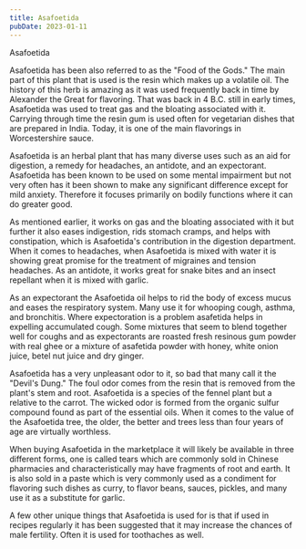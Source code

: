 ```yaml
---
title: Asafoetida
pubDate: 2023-01-11
---
```


Asafoetida

Asafoetida has been also referred to as the "Food of the Gods." The main part of this plant that is used is the resin which makes up a volatile oil. The history of this herb is amazing as it was used frequently back in time by Alexander the Great for flavoring. That was back in 4 B.C. still in early times, Asafoetida was used to treat gas and the bloating associated with it. Carrying through time the resin gum is used often for vegetarian dishes that are prepared in India. Today, it is one of the main flavorings in Worcestershire sauce. 

Asafoetida is an herbal plant that has many diverse uses such as an aid for digestion, a remedy for headaches, an antidote, and an expectorant. Asafoetida has been known to be used on some mental impairment but not very often has it been shown to make any significant difference except for mild anxiety. Therefore it focuses primarily on bodily functions where it can do greater good.

As mentioned earlier, it works on gas and the bloating associated with it but further it also eases indigestion, rids stomach cramps, and helps with constipation, which is Asafoetida's contribution in the digestion department. When it comes to headaches, when Asafoetida is mixed with water it is showing great promise for the treatment of migraines and tension headaches. As an antidote, it works great for snake bites and an insect repellant when it is mixed with garlic.

As an expectorant the Asafoetida oil helps to rid the body of excess mucus and eases the respiratory system. Many use it for whooping cough, asthma, and bronchitis. Where expectoration is a problem asafetida helps in expelling accumulated cough. Some mixtures that seem to blend together well for coughs and as expectorants are roasted fresh resinous gum powder with real ghee or a mixture of asafetida powder with honey, white onion juice, betel nut juice and dry ginger.

Asafoetida has a very unpleasant odor to it, so bad that many call it the "Devil's Dung." The foul odor comes from the resin that is removed from the plant's stem and root. Asafoetida is a species of the fennel plant but a relative to the carrot. The wicked odor is formed from the organic sulfur compound found as part of the essential oils. When it comes to the value of the Asafoetida tree, the older, the better and trees less than four years of age are virtually worthless.

When buying Asafoetida in the marketplace it will likely be available in three different forms, one is called tears which are commonly sold in Chinese pharmacies and characteristically may have fragments of root and earth. It is also sold in a paste which is very commonly used as a condiment for flavoring such dishes as curry, to flavor beans, sauces, pickles, and many use it as a substitute for garlic. 

A few other unique things that Asafoetida is used for is that if used in recipes regularly it has been suggested that it may increase the chances of male fertility. Often it is used for toothaches as well.